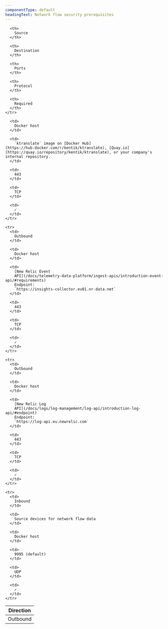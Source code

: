 ```yaml
---
componentType: default
headingText: Network flow security prerequisites
---
```


<table>
  <thead>
    <tr>
      <th style={{ width: '100px' }}>
        Direction
      </th>

      <th>
        Source
      </th>

      <th>
        Destination
      </th>

      <th>
        Ports
      </th>

      <th>
        Protocol
      </th>

      <th>
        Required
      </th>
    </tr>
  </thead>

  <tbody>
    <tr>
      <td>
        Outbound
      </td>

      <td>
        Docker host
      </td>

      <td>
        `ktranslate` image on [Docker Hub](https://hub.docker.com/r/kentik/ktranslate), [Quay.io](https://quay.io/repository/kentik/ktranslate), or your company's internal repository.
      </td>

      <td>
        443
      </td>

      <td>
        TCP
      </td>

      <td>
        ✓
      </td>
    </tr>

    <tr>
      <td>
        Outbound
      </td>

      <td>
        Docker host
      </td>

      <td>
        [New Relic Event
        API](/docs/telemetry-data-platform/ingest-apis/introduction-event-api/#requirements)
        Endpoint:
        `https://insights-collector.eu01.nr-data.net`
      </td>

      <td>
        443
      </td>

      <td>
        TCP
      </td>

      <td>
        ✓
      </td>
    </tr>

    <tr>
      <td>
        Outbound
      </td>

      <td>
        Docker host
      </td>

      <td>
        [New Relic Log
        API](/docs/logs/log-management/log-api/introduction-log-api/#endpoint)
        Endpoint:
        `https://log-api.eu.newrelic.com`
      </td>

      <td>
        443
      </td>

      <td>
        TCP
      </td>

      <td>
        ✓
      </td>
    </tr>

    <tr>
      <td>
        Inbound
      </td>

      <td>
        Source devices for network flow data
      </td>

      <td>
        Docker host
      </td>

      <td>
        9995 (default)
      </td>

      <td>
        UDP
      </td>

      <td>
        ✓
      </td>
    </tr>
  </tbody>
</table>
